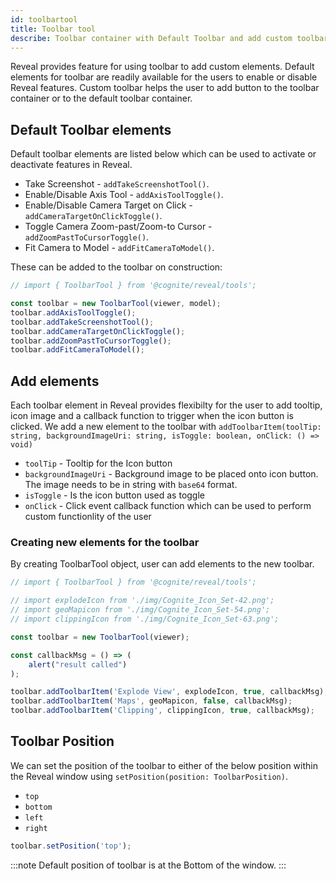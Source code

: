 ```yaml
---
id: toolbartool
title: Toolbar tool
describe: Toolbar container with Default Toolbar and add custom toolbar items to access features within Reveal. 
---
```



Reveal provides feature for using toolbar to add custom elements. Default elements for toolbar are readily available for the users to enable or disable Reveal features.
Custom toolbar helps the user to add button to the toolbar container or to the default toolbar container.

<DemoWrapper name="Cognite3DViewerDemo" />

## Default Toolbar elements
Default toolbar elements are listed below which can be used to activate or deactivate features in Reveal.
- Take Screenshot - `addTakeScreenshotTool()`.
- Enable/Disable Axis Tool - `addAxisToolToggle()`.
- Enable/Disable Camera Target on Click - `addCameraTargetOnClickToggle()`.
- Toggle Camera Zoom-past/Zoom-to Cursor - `addZoomPastToCursorToggle()`.
- Fit Camera to Model - `addFitCameraToModel()`.

These can be added to the toolbar on construction:

```js runnable
// import { ToolbarTool } from '@cognite/reveal/tools';

const toolbar = new ToolbarTool(viewer, model);
toolbar.addAxisToolToggle();
toolbar.addTakeScreenshotTool();
toolbar.addCameraTargetOnClickToggle();
toolbar.addZoomPastToCursorToggle();
toolbar.addFitCameraToModel();
```

## Add elements
Each toolbar element in Reveal provides flexibilty for the user to add tooltip, icon image and a callback function to trigger when the icon button is clicked.
We add a new element to the toolbar with `addToolbarItem(toolTip: string, backgroundImageUri: string, isToggle: boolean, onClick: () => void)`
- `toolTip` - Tooltip for the Icon button
- `backgroundImageUri` - Background image to be placed onto icon button. The image needs to be in string with `base64` format.
- `isToggle` - Is the icon button used as toggle
- `onClick` - Click event callback function which can be used to perform custom functionlity of the user

### Creating new elements for the toolbar
By creating ToolbarTool object, user can add elements to the new toolbar.

```jsx
// import { ToolbarTool } from '@cognite/reveal/tools';

// import explodeIcon from './img/Cognite_Icon_Set-42.png';
// import geoMapicon from './img/Cognite_Icon_Set-54.png';
// import clippingIcon from './img/Cognite_Icon_Set-63.png';

const toolbar = new ToolbarTool(viewer);

const callbackMsg = () => (
    alert("result called")
);

toolbar.addToolbarItem('Explode View', explodeIcon, true, callbackMsg);
toolbar.addToolbarItem('Maps', geoMapicon, false, callbackMsg);
toolbar.addToolbarItem('Clipping', clippingIcon, true, callbackMsg);
```

## Toolbar Position
We can set the position of the toolbar to either of the below position within the Reveal window using `setPosition(position: ToolbarPosition)`.
- `top`
- `bottom`
- `left`
- `right`

```jsx
toolbar.setPosition('top');
```
:::note
Default position of toolbar is at the Bottom of the window.
:::